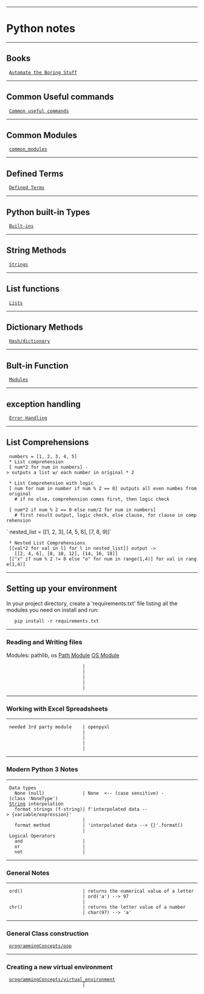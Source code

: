 --------------------------------------------------------------------------------
= Python notes =
--------------------------------------------------------------------------------
== Books ==
  [[AtBS|Automate the Boring Stuff]]
--------------------------------------------------------------------------------
== Common Useful commands ==
  [[Python/common_useful_commands|Common useful commands]]
--------------------------------------------------------------------------------
== Common Modules ==
  [[common_modules]]
--------------------------------------------------------------------------------
== Defined Terms ==
  [[programmingConcepts/Terms|Defined Terms]]
--------------------------------------------------------------------------------
== Python built-in Types ==
  [[programmingConcepts/builtins|Built-ins]]
--------------------------------------------------------------------------------
== String Methods ==
  [[programmingConcepts/strings|Strings]]
--------------------------------------------------------------------------------
== List functions ==
  [[programmingConcepts/lists|Lists]]
--------------------------------------------------------------------------------
== Dictionary Methods ==
  [[programmingConcepts/hash-dict|Hash/dictionary]]
--------------------------------------------------------------------------------
== Bult-in Function ==
  [[programmingConcepts/Modules|Modules]]
--------------------------------------------------------------------------------
== exception handling ==
  [[programmingConcepts/Error_handling|Error Handling]]
--------------------------------------------------------------------------------
== List Comprehensions ==
  numbers = [1, 2, 3, 4, 5]
  * List comprehension
  [ num*2 for num in numbers] -> outputs a list w/ each number in original * 2

  * List Comprehension with logic
  [ num for num in number if num % 2 == 0] outputs all even numbes from original
    # if no else, comprehension comes first, then logic check

  [ num*2 if num % 2 == 0 else num/2 for num in numbers]
    # first result output, logic check, else clause, for clause in comprehension

`  nested_list = [[1, 2, 3], [4, 5, 6], [7, 8, 9]]`
  * Nested List Comprehensions
  [[val*2 for val in l] for l in nested_list]] output ->
    [[2, 4, 6], [8, 10, 12], [14, 16, 18]]
  [["x" if num % 2 != 0 else "o" for num in range(1,4)] for val in range(1,4)]
--------------------------------------------------------------------------------
== Setting up your environment ==
In your project directory, create a 'requirements.txt' file listing
all the modules you need on install and run:
    pip install -r requirements.txt

--------------------------------------------------------------------------------
=== Reading and Writing files ===
Modules: pathlib, os
[[modules/path|Path Module]]
[[modules/os|OS Module]]
                             |
                             |
                             |
                             |
                             |
--------------------------------------------------------------------------------
=== Working with Excel Spreadsheets ===
--------------------------------------------------------------------------------
  needed 3rd party module    | openpyxl
                             |
                             |
                             |
                             |
--------------------------------------------------------------------------------
=== Modern Python 3 Notes ===
--------------------------------------------------------------------------------
  Data types
    None (null)              | None  <-- (case sensitive) - (class 'NoneType')
  [[String]] interpolation
    format strings (f-string)| f'interpolated data --> {variable/expression}'
                             |
    format method            | 'interpolated data --> {}'.format(<value>)
                             |
  Logical Operators
    and                      |
    or                       |
    not                      |
--------------------------------------------------------------------------------
=== General Notes ===
--------------------------------------------------------------------------------
  ord()                      | returns the numerical value of a letter
                             | ord('a') --> 97
                             |
  chr()                      | returns the letter value of a number
                             | char(97) --> 'a'
--------------------------------------------------------------------------------
=== General Class construction ===
  [[programmingConcepts/oop]]
--------------------------------------------------------------------------------
=== Creating a new virtual environment ===
  [[programmingConcepts/virtual_environment]]
                             |
